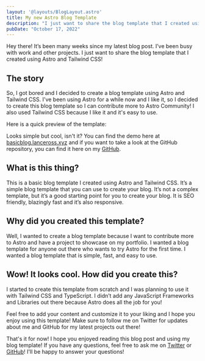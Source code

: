 ```yaml
---
layout: '@layouts/BlogLayout.astro'
title: My new Astro Blog Template
description: "I just want to share the blog template that I created using Astro and Tailwind!"
pubDate: "October 17, 2022"
---
```


Hey there! It’s been many weeks since my latest blog post. I’ve been busy with work and other projects. I just want to share the blog template that I created using Astro and Tailwind CSS!

## The story

So, I got bored and I decided to create a blog template using Astro and Tailwind CSS. I've been using Astro for a while now and I like it, so I decided to create this blog template so I can contribute more to Astro Community! I also used Tailwind CSS because I like it and it's easy to use.

Here is a quick preview of the template:
<BlogImage src={BasicBlog} alt="Basic Blog Preview" />

Looks simple but cool, isn't it? You can find the demo here at [basicblog.lanceross.xyz](https://basicblog.lanceross.xyz) and if you want to take a look at the GitHub repository, you can find it here on my [GitHub](https://github.com/lancerossdev/astro-basic-blog).

## What is this thing?

This is a basic blog template I created using Astro and Tailwind CSS. It’s a simple blog template that you can use to create your blog. It’s not a complex template, but it’s a good starting point for you to create your blog. It is SEO friendly, blazingly fast and it’s also responsive.

## Why did you created this template?

Well, I wanted to create a blog template because I want to contribute more to Astro and have a project to showcase on my portfolio. I wanted a blog template for anyone out there who wants to try Astro for the first time. I wanted a blog template that is simple, fast, and easy to use.

## Wow! It looks cool. How did you create this?

I started to create this template from scratch and I was planning to use it with Tailwind CSS and TypeScript. I didn’t add any JavaScript Frameworks and Libraries out there because Astro does all the job for you!

Feel free to add your content and customize it to your liking and I hope you enjoy using this template! Make sure to follow me on Twitter for updates about me and GitHub for my latest projects out there!

That's it for now! I hope you enjoyed reading this blog post and using my blog template! If you have any questions, feel free to ask me on [Twitter](https://twitter.com/lancerossdev) or [GitHub](https://github.com/lancerossdev)! I'll be happy to answer your questions!
